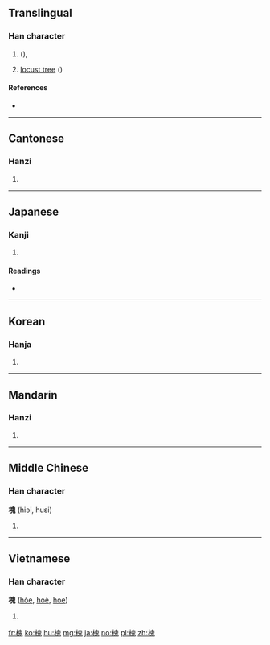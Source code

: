 ==Translingual==

===Han character===
{{Han char|rn=75|rad=木|as=10|sn=14|four=46913|canj=DHUI|ids=⿰木鬼}}

# {{vern|Chinese scholar tree}} ({{taxlink|Sophora japonica|species|noshow=1}}), {{vern|Japanese pagoda tree}}
# [[locust tree]] ({{taxlink|Styphnolobium japonicum|species|noshow=1}})

====References====
* {{Han ref|kx=0546.130|dkj=15323|dj=0934.050|hdz=21252.010|uh=69D0|ud=27088|bh=BA69|bd=47721}}


----

==Cantonese==

===Hanzi===
{{yue-hanzi|jyut=[[waai4]]|y=waai4}}

# {{defn|lang=yue|sort=木10}}

----

==Japanese==

===Kanji===
{{ja-kanji|grade=|rs=木10}}

# {{defn|lang=ja|sort=木10}}

====Readings====
* {{ja-readings|on=[[かい]] (kai)|kun=[[えんじゅ]] (enju)}}

----

==Korean==

===Hanja===
{{ko-hanja|hangeul=괴|eumhun=|rv=goe|mr=koe|y=koy}}

# {{defn|lang=ko|sort=木10}}

----

==Mandarin==

===Hanzi===
{{cmn-hanzi|pin=[[huái]] ([[huai2]])|wg=huai<sup>2</sup>}}

# {{defn|lang=cmn|sort=木10}}

----

==Middle Chinese==

===Han character===
'''槐''' (hiəi, huɛi)

# {{defn|lang=ltc}}

----

==Vietnamese==

===Han character===
'''槐''' ([[hòe]], [[hoè]], [[hoe]])

# {{defn|lang=vi}}

[[fr:槐]]
[[ko:槐]]
[[hu:槐]]
[[mg:槐]]
[[ja:槐]]
[[no:槐]]
[[pl:槐]]
[[zh:槐]]